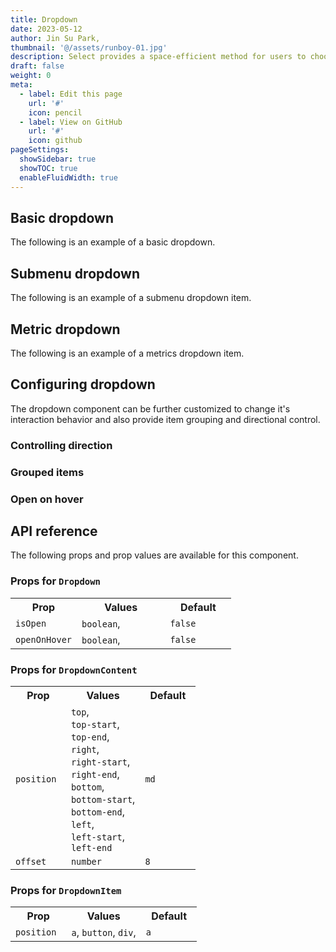 ```yaml
---
title: Dropdown
date: 2023-05-12
author: Jin Su Park,
thumbnail: '@/assets/runboy-01.jpg'
description: Select provides a space-efficient method for users to choose one option from a list
draft: false
weight: 0
meta:
  - label: Edit this page
    url: '#'
    icon: pencil
  - label: View on GitHub
    url: '#'
    icon: github
pageSettings:
  showSidebar: true
  showTOC: true
  enableFluidWidth: true
---
```



## Basic dropdown

The following is an example of a basic dropdown.

<RinseUI2 url="/components/dropdown/basic-dropdown" />

## Submenu dropdown

The following is an example of a submenu dropdown item.

<RinseUI2 url="/components/dropdown/submenu-dropdown" />

## Metric dropdown

The following is an example of a metrics dropdown item.

<RinseUI2 url="/components/dropdown/metric-dropdown" />

## Configuring dropdown

The dropdown component can be further customized to change it's interaction behavior and also provide item grouping and directional control.

### Controlling direction

<RinseUI2 url="/components/dropdown/controlling-direction" />

### Grouped items

<RinseUI2 url="/components/dropdown/grouped-items" />

### Open on hover

<RinseUI2 url="/components/dropdown/open-on-hover" />

## API reference

The following props and prop values are available for this component.

### Props for <code class="mx-1.5 inline-flex rounded-md bg-slate-100 px-2.5 py-1 text-sm font-medium text-slate-500">Dropdown</code>

<table class="props-table">
  <tr>
    <th width="30%">Prop</th>
    <th>Values</th>
    <th width="30%">Default</th>
  </tr>
  <tr>
    <td>
      <code>isOpen</code>
    </td>
    <td>
      <code>boolean</code>,
    </td>
    <td>
      <code>false</code>
    </td>
  </tr>
  <tr>
    <td>
      <code>openOnHover</code>
    </td>
    <td>
      <code>boolean</code>,
    </td>
    <td>
      <code>false</code>
    </td>
  </tr>
</table>

### Props for <code class="mx-1.5 inline-flex rounded-md bg-slate-100 px-2.5 py-1 text-sm font-medium text-slate-500">DropdownContent</code>

<table class="props-table">
  <tr>
    <th width="30%">Prop</th>
    <th>Values</th>
    <th width="30%">Default</th>
  </tr>
  <tr>
    <td>
      <code>position</code>
    </td>
    <td>
      <code>top</code>,<br />
      <code>top-start</code>,<br />
      <code>top-end</code>,<br />
      <code>right</code>,<br />
      <code>right-start</code>,<br />
      <code>right-end</code>,<br />
      <code>bottom</code>,<br />
      <code>bottom-start</code>,<br />
      <code>bottom-end</code>,<br />
      <code>left</code>,<br />
      <code>left-start</code>,<br />
      <code>left-end</code>
    </td>
    <td>
      <code>md</code>
    </td>
  </tr>
  <tr>
    <td>
      <code>offset</code>
    </td>
    <td>
      <code>number</code>
    </td>
    <td>
      <code>8</code>
    </td>
  </tr>
</table>

### Props for <code class="mx-1.5 inline-flex rounded-md bg-slate-100 px-2.5 py-1 text-sm font-medium text-slate-500">DropdownItem</code>

<table class="props-table">
  <tr>
    <th width="30%">Prop</th>
    <th>Values</th>
    <th width="30%">Default</th>
  </tr>
  <tr>
    <td>
      <code>position</code>
    </td>
    <td>
      <code>a</code>, <code>button</code>, <code>div</code>,
    </td>
    <td>
      <code>a</code>
    </td>
  </tr>
</table>
